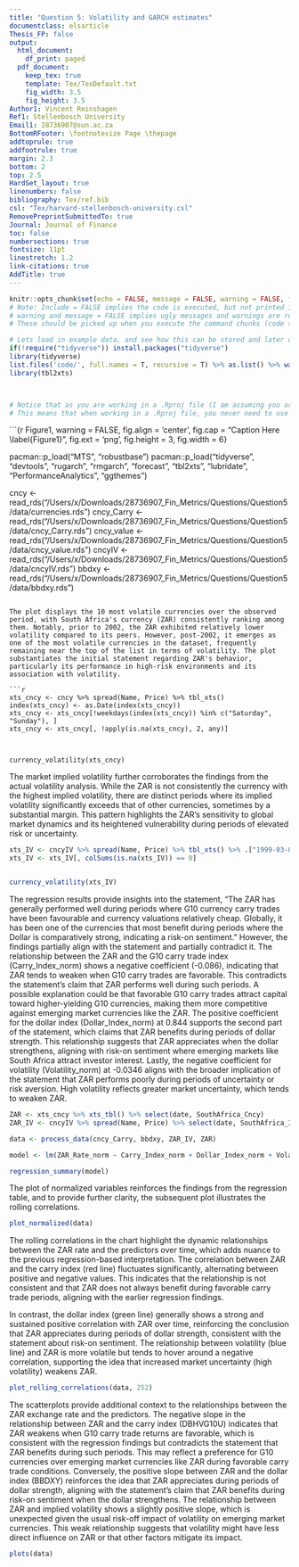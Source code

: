 ```yaml
---
title: "Question 5: Volatility and GARCH estimates"
documentclass: elsarticle
Thesis_FP: false
output:
  html_document:
    df_print: paged
  pdf_document:
    keep_tex: true
    template: Tex/TexDefault.txt
    fig_width: 3.5
    fig_height: 3.5
Author1: Vincent Reinshagen
Ref1: Stellenbosch University
Email1: 28736907@sun.ac.za
BottomRFooter: \footnotesize Page \thepage
addtoprule: true
addfootrule: true
margin: 2.3
bottom: 2
top: 2.5
HardSet_layout: true
linenumbers: false
bibliography: Tex/ref.bib
csl: "Tex/harvard-stellenbosch-university.csl"
RemovePreprintSubmittedTo: true
Journal: Journal of Finance
toc: false
numbersections: true
fontsize: 11pt
linestretch: 1.2
link-citations: true
AddTitle: true
---
```


<!-- First: Set your default preferences for chunk options: -->

<!-- If you want a chunk's code to be printed, set echo = TRUE. message = FALSE stops R printing ugly package loading details in your final paper too. I also suggest setting warning = FALSE and checking for warnings in R, else you might find ugly warnings in your paper. -->

```r
knitr::opts_chunk$set(echo = FALSE, message = FALSE, warning = FALSE, fig.width = 6, fig.height = 5, fig.pos="H", fig.pos = 'H')
# Note: Include = FALSE implies the code is executed, but not printed in your pdf.
# warning and message = FALSE implies ugly messages and warnings are removed from your pdf.
# These should be picked up when you execute the command chunks (code sections below) in your rmd, not printed in your paper!

# Lets load in example data, and see how this can be stored and later called from your 'data' folder.
if(!require("tidyverse")) install.packages("tidyverse")
library(tidyverse)
list.files('code/', full.names = T, recursive = T) %>% as.list() %>% walk(~source(.))
library(tbl2xts)



# Notice that as you are working in a .Rproj file (I am assuming you are) - the relative paths of your directories start at your specified root.
# This means that when working in a .Rproj file, you never need to use getwd() - it is assumed as your base root automatically.


```


<!-- ############################## -->
<!-- # Start Writing here: -->
<!-- ############################## -->



<!-- The following is a code chunk. It must have its own unique name (after the r), or no name. After the comma follows commands for R which are self-explanatory. By default, the code and messages will not be printed in your pdf, just the output: -->

```{r Figure1,  warning =  FALSE, fig.align = 'center', fig.cap = "Caption Here \\label{Figure1}", fig.ext = 'png', fig.height = 3, fig.width = 6}

pacman::p_load("MTS", "robustbase")
pacman::p_load("tidyverse", "devtools", "rugarch", "rmgarch", 
    "forecast", "tbl2xts", "lubridate", "PerformanceAnalytics", 
    "ggthemes")

cncy <- read_rds("/Users/x/Downloads/28736907_Fin_Metrics/Questions/Question5/data/currencies.rds")
cncy_Carry <- read_rds("/Users/x/Downloads/28736907_Fin_Metrics/Questions/Question5/data/cncy_Carry.rds")
cncy_value <- read_rds("/Users/x/Downloads/28736907_Fin_Metrics/Questions/Question5/data/cncy_value.rds")
cncyIV <- read_rds("/Users/x/Downloads/28736907_Fin_Metrics/Questions/Question5/data/cncyIV.rds")
bbdxy <- read_rds("/Users/x/Downloads/28736907_Fin_Metrics/Questions/Question5/data/bbdxy.rds")

```

The plot displays the 10 most volatile currencies over the observed period, with South Africa's currency (ZAR) consistently ranking among them. Notably, prior to 2002, the ZAR exhibited relatively lower volatility compared to its peers. However, post-2002, it emerges as one of the most volatile currencies in the dataset, frequently remaining near the top of the list in terms of volatility. The plot substantiates the initial statement regarding ZAR's behavior, particularly its performance in high-risk environments and its association with volatility.

```r
xts_cncy <- cncy %>% spread(Name, Price) %>% tbl_xts()
index(xts_cncy) <- as.Date(index(xts_cncy))
xts_cncy <- xts_cncy[!weekdays(index(xts_cncy)) %in% c("Saturday", "Sunday"), ]
xts_cncy <- xts_cncy[, !apply(is.na(xts_cncy), 2, any)]



currency_volatility(xts_cncy)
```


The market implied volatility further corroborates the findings from the actual volatility analysis. While the ZAR is not consistently the currency with the highest implied volatility, there are distinct periods where its implied volatility significantly exceeds that of other currencies, sometimes by a substantial margin. This pattern highlights the ZAR's sensitivity to global market dynamics and its heightened vulnerability during periods of elevated risk or uncertainty.

```r
xts_IV <- cncyIV %>% spread(Name, Price) %>% tbl_xts() %>% .["1999-03-01/"] 
xts_IV <- xts_IV[, colSums(is.na(xts_IV)) == 0]


currency_volatility(xts_IV)


```


The regression results provide insights into the statement, "The ZAR has generally performed well during periods where G10 currency carry trades have been favourable and currency valuations relatively cheap. Globally, it has been one of the currencies that most benefit during periods where the Dollar is comparatively strong, indicating a risk-on sentiment." However, the findings partially align with the statement and partially contradict it.
The relationship between the ZAR and the G10 carry trade index (Carry_Index_norm) shows a negative coefficient (-0.086), indicating that ZAR tends to weaken when G10 carry trades are favorable. This contradicts the statement's claim that ZAR performs well during such periods. A possible explanation could be that favorable G10 carry trades attract capital toward higher-yielding G10 currencies, making them more competitive against emerging market currencies like the ZAR.
The positive coefficient for the dollar index (Dollar_Index_norm) at 0.844 supports the second part of the statement, which claims that ZAR benefits during periods of dollar strength. This relationship suggests that ZAR appreciates when the dollar strengthens, aligning with risk-on sentiment where emerging markets like South Africa attract investor interest.
Lastly, the negative coefficient for volatility (Volatility_norm) at -0.0346 aligns with the broader implication of the statement that ZAR performs poorly during periods of uncertainty or risk aversion. High volatility reflects greater market uncertainty, which tends to weaken ZAR.

```r
ZAR <- xts_cncy %>% xts_tbl() %>% select(date, SouthAfrica_Cncy)
ZAR_IV <- cncyIV %>% spread(Name, Price) %>% select(date, SouthAfrica_IV)

data <- process_data(cncy_Carry, bbdxy, ZAR_IV, ZAR)

model <- lm(ZAR_Rate_norm ~ Carry_Index_norm + Dollar_Index_norm + Volatility_norm, data = data)

regression_summary(model)

```

The plot of normalized variables reinforces the findings from the regression table, and to provide further clarity, the subsequent plot illustrates the rolling correlations.

```r
plot_normalized(data)
```

The rolling correlations in the chart highlight the dynamic relationships between the ZAR rate and the predictors over time, which adds nuance to the previous regression-based interpretation. The correlation between ZAR and the carry index (red line) fluctuates significantly, alternating between positive and negative values. This indicates that the relationship is not consistent and that ZAR does not always benefit during favorable carry trade periods, aligning with the earlier regression findings.

In contrast, the dollar index (green line) generally shows a strong and sustained positive correlation with ZAR over time, reinforcing the conclusion that ZAR appreciates during periods of dollar strength, consistent with the statement about risk-on sentiment. The relationship between volatility (blue line) and ZAR is more volatile but tends to hover around a negative correlation, supporting the idea that increased market uncertainty (high volatility) weakens ZAR.

```r

plot_rolling_correlations(data, 252)
```


The scatterplots provide additional context to the relationships between the ZAR exchange rate and the predictors. The negative slope in the relationship between ZAR and the carry index (DBHVG10U) indicates that ZAR weakens when G10 carry trade returns are favorable, which is consistent with the regression findings but contradicts the statement that ZAR benefits during such periods. This may reflect a preference for G10 currencies over emerging market currencies like ZAR during favorable carry trade conditions. Conversely, the positive slope between ZAR and the dollar index (BBDXY) reinforces the idea that ZAR appreciates during periods of dollar strength, aligning with the statement’s claim that ZAR benefits during risk-on sentiment when the dollar strengthens. The relationship between ZAR and implied volatility shows a slightly positive slope, which is unexpected given the usual risk-off impact of volatility on emerging market currencies. This weak relationship suggests that volatility might have less direct influence on ZAR or that other factors mitigate its impact. 

```r
plots(data)
```







